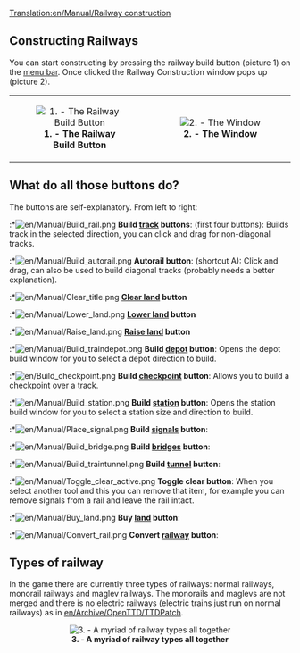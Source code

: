 [[Translation:en/Manual/Railway construction]]
==Constructing Railways==
You can start constructing by pressing the railway build button (picture 1) on the [[en/Manual/Game interface|menu bar]]. Once clicked the Railway Construction window pops up (picture 2).

{| align=center
| width="50%" align="center"|[[File:en/Manual/Manual html m772c5b23.png|center|frame|'''1. - The Railway Build Button''']]
| width="50%" align="center"|[[File:en/Railray construction window.png|center|frame|'''2. - The Window''']]
|}

==What do all those buttons do?==
The buttons are self-explanatory. From left to right:
:*[[File:en/Manual/Build rail.png]] '''Build [[en/Manual/Base Set/Railways|track]] buttons''': (first four buttons): Builds track in the selected direction, you can click and drag for non-diagonal tracks.
:*[[File:en/Manual/Build autorail.png]] '''Autorail button''': (shortcut A): Click and drag, can also be used to build diagonal tracks (probably needs a better explanation).
:*[[File:en/Manual/Clear title.png]] '''[[en/Manual/Landscaping|Clear land]] button'''
:*[[File:en/Manual/Lower land.png]] '''[[en/Manual/Landscaping|Lower land]] button'''
:*[[File:en/Manual/Raise land.png]] '''[[en/Manual/Landscaping|Raise land]] button'''
:*[[File:en/Manual/Build traindepot.png]] '''Build [[en/Manual/Depots|depot]] button''': Opens the depot build window for you to select a depot direction to build.
:*[[File:en/Build checkpoint.png]] '''Build [[en/Manual/Waypoints|checkpoint]] button''': Allows you to build a checkpoint over a track.
:*[[File:en/Manual/Build station.png]] '''Build [[en/Manual/Stations|station]] button''': Opens the station build window for you to select a station size and direction to build.
:*[[File:en/Manual/Place signal.png]] '''Build [[en/Manual/Signals|signals]] button''':
:*[[File:en/Manual/Build bridge.png]] '''Build [[en/Manual/Bridges|bridges]] button''':
:*[[File:en/Manual/Build traintunnel.png]] '''Build [[en/Manual/Tunnels|tunnel]] button''':
:*[[File:en/Manual/Toggle clear active.png]] '''Toggle clear button''': When you select another tool and this you can remove that item, for example you can remove signals from a rail and leave the rail intact.
:*[[File:en/Manual/Buy land.png]] '''Buy [[en/Manual/Land|land]] button''':
:*[[File:en/Manual/Convert rail.png]] '''Convert [[en/Manual/Base Set/Railways|railway]] button''':

==Types of railway==
In the game there are currently three types of railways: normal railways, monorail railways and maglev railways. The monorails and maglevs are not merged and there is no electric railways (electric trains just run on normal railways) as in [[en/Archive/OpenTTD/TTDPatch]].

<center>[[File:en/Types of railway.png|center|frame|'''3. - A myriad of railway types all together''']]</center>